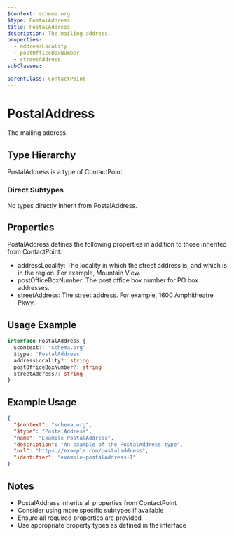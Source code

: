 ```yaml
---
$context: schema.org
$type: PostalAddress
title: PostalAddress
description: The mailing address.
properties:
  - addressLocality
  - postOfficeBoxNumber
  - streetAddress
subClasses:

parentClass: ContactPoint
---
```


# PostalAddress

The mailing address.

## Type Hierarchy

PostalAddress is a type of ContactPoint.

### Direct Subtypes

No types directly inherit from PostalAddress.

## Properties

PostalAddress defines the following properties in addition to those inherited from ContactPoint:

- addressLocality: The locality in which the street address is, and which is in the region. For example, Mountain View.
- postOfficeBoxNumber: The post office box number for PO box addresses.
- streetAddress: The street address. For example, 1600 Amphitheatre Pkwy.

## Usage Example

```typescript
interface PostalAddress {
  $context?: 'schema.org'
  $type: 'PostalAddress'
  addressLocality?: string
  postOfficeBoxNumber?: string
  streetAddress?: string
}
```

## Example Usage

```json
{
  "$context": "schema.org",
  "$type": "PostalAddress",
  "name": "Example PostalAddress",
  "description": "An example of the PostalAddress type",
  "url": "https://example.com/postaladdress",
  "identifier": "example-postaladdress-1"
}
```

## Notes

- PostalAddress inherits all properties from ContactPoint
- Consider using more specific subtypes if available
- Ensure all required properties are provided
- Use appropriate property types as defined in the interface
